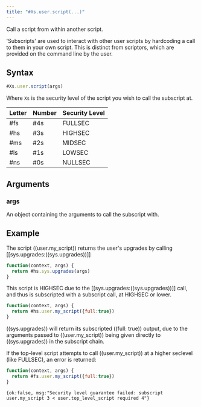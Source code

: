 ```yaml
---
title: "#Xs.user.script(...)"
---
```


Call a script from within another script.

'Subscripts' are used to interact with other user scripts by hardcoding a call to them in your own script. This is distinct from scriptors, which are provided on the command line by the user.

## Syntax

```js
#Xs.user.script(args)
```

Where `Xs` is the security level of the script you wish to call the subscript at.

| Letter | Number | Security Level |
| ------ | ------ | -------------- |
| #fs    | #4s    | FULLSEC        |
| #hs    | #3s    | HIGHSEC        |
| #ms    | #2s    | MIDSEC         |
| #ls    | #1s    | LOWSEC         |
| #ns    | #0s    | NULLSEC        |

## Arguments

### args

An object containing the arguments to call the subscript with.

## Example

The script ((user.my_script)) returns the user's upgrades by calling [[sys.upgrades:((sys.upgrades))]]

```js
function(context, args) {
  return #hs.sys.upgrades(args)
}
```

This script is HIGHSEC due to the [[sys.upgrades:((sys.upgrades))]] call, and thus is subscripted with a subscript call, at HIGHSEC or lower.

```js
function(context, args) {
  return #hs.user.my_script({full:true})
}
```

((sys.upgrades)) will return its subscripted ((full: true)) output, due to the arguments passed to ((user.my_script)) being given directly to ((sys.upgrades)) in the subscript chain.

If the top-level script attempts to call ((user.my_script)) at a higher seclevel (like FULLSEC), an error is returned:

```js
function(context, args) {
  return #fs.user.my_script({full:true})
}
```

```
{ok:false, msg:"Security level guarantee failed: subscript user.my_script 3 < user.top_level_script required 4"}
```

